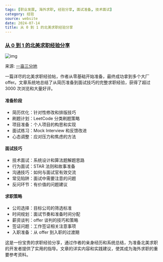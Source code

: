 ```yaml
---
tags: [职业发展, 海外求职, 经验分享, 面试准备, 技术面试]
category: 经验
source: website
date: 2024-07-14
title: 从 0 到 1 的北美求职经验分享
---
```


### [从 0 到 1 的北美求职经验分享](https://www.1point3acres.com/bbs/thread-1079232-1-1.html)

![img](https://img.mengpeng.tech/i/2024/12/08/675576b1821b1.webp)

来源: [一亩三分地](https://www.1point3acres.com/bbs/thread-1079232-1-1.html)

一篇详尽的北美求职经验帖，作者从零基础开始准备，最终成功拿到多个大厂 offer。文章系统地总结了从简历准备到面试技巧的完整求职经验，获得了超过 3000 次浏览和大量好评。

#### 准备阶段
- 简历优化：针对性修改和排版技巧
- 刷题计划：LeetCode 分类刷题策略
- 项目准备：个人项目的构思和实现
- 面试练习：Mock Interview 和反馈改进
- 心态调整：应对压力和焦虑的方法

#### 面试技巧
- 技术面试：系统设计和算法题解题思路
- 行为面试：STAR 法则和故事准备
- 沟通技巧：如何与面试官有效交流
- 常见陷阱：面试中需要注意的问题
- 反问环节：有价值的问题建议

#### 求职策略
- 公司选择：目标公司的筛选标准
- 时间规划：面试节奏和准备时间分配
- 薪资谈判：offer 谈判的技巧和策略
- 签证问题：工作签证相关注意事项
- 入职准备：从 offer 到入职的过渡期

这是一份宝贵的求职经验分享，通过作者的亲身经历和系统总结，为准备北美求职的开发者提供了实用的指导。文章的详实内容和实践建议，使其成为海外求职的重要参考资料。 